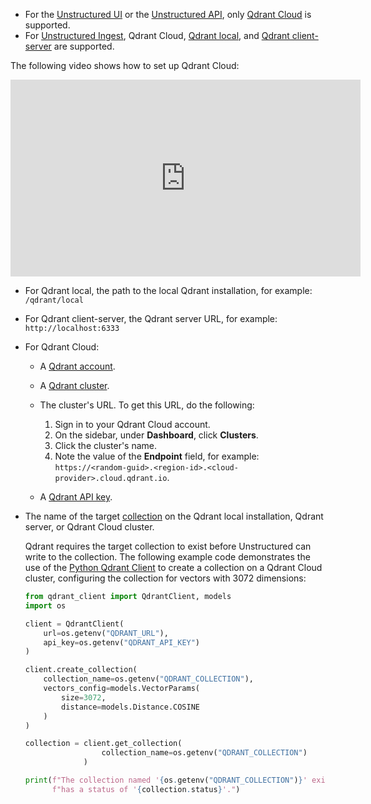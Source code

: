 - For the [Unstructured UI](/ui/overview) or the [Unstructured API](/api/overview), only [Qdrant Cloud](https://qdrant.tech/documentation/cloud-intro/) is supported.
- For [Unstructured Ingest](/ingestion/overview), Qdrant Cloud, 
  [Qdrant local](https://github.com/qdrant/qdrant), and [Qdrant client-server](https://qdrant.tech/documentation/quickstart/) are supported.

The following video shows how to set up Qdrant Cloud:

<iframe
width="560"
height="315"
src="https://www.youtube.com/embed/730jcEAJUG8"
title="YouTube video player"
frameborder="0"
allow="accelerometer; autoplay; clipboard-write; encrypted-media; gyroscope; picture-in-picture"
allowfullscreen
></iframe>

- For Qdrant local, the path to the local Qdrant installation, for example: `/qdrant/local`
- For Qdrant client-server, the Qdrant server URL, for example: `http://localhost:6333`
- For Qdrant Cloud:

  - A [Qdrant account](https://cloud.qdrant.io/login).
  - A [Qdrant cluster](https://qdrant.tech/documentation/cloud/create-cluster/).
  - The cluster's URL. To get this URL, do the following:

    1. Sign in to your Qdrant Cloud account.
    2. On the sidebar, under **Dashboard**, click **Clusters**.
    3. Click the cluster's name.
    4. Note the value of the **Endpoint** field, for example: `https://<random-guid>.<region-id>.<cloud-provider>.cloud.qdrant.io`.

  - A [Qdrant API key](https://qdrant.tech/documentation/cloud/authentication/#create-api-keys).

- The name of the target [collection](https://qdrant.tech/documentation/concepts/collections) on the Qdrant local installation, 
  Qdrant server, or Qdrant Cloud cluster.

  Qdrant requires the target collection to exist before Unstructured can write to the collection. 
  The following example code demonstrates the use of the [Python Qdrant Client](https://pypi.org/project/qdrant-client/) to create 
  a collection on a Qdrant Cloud cluster, configuring the collection for vectors with 3072 dimensions:

  ```python Python
  from qdrant_client import QdrantClient, models
  import os

  client = QdrantClient(
      url=os.getenv("QDRANT_URL"),
      api_key=os.getenv("QDRANT_API_KEY")
  )

  client.create_collection(
      collection_name=os.getenv("QDRANT_COLLECTION"),
      vectors_config=models.VectorParams(
          size=3072,
          distance=models.Distance.COSINE
      )
  )

  collection = client.get_collection(
                   collection_name=os.getenv("QDRANT_COLLECTION")
               )

  print(f"The collection named '{os.getenv("QDRANT_COLLECTION")}' exists and " +
        f"has a status of '{collection.status}'.")
  ```